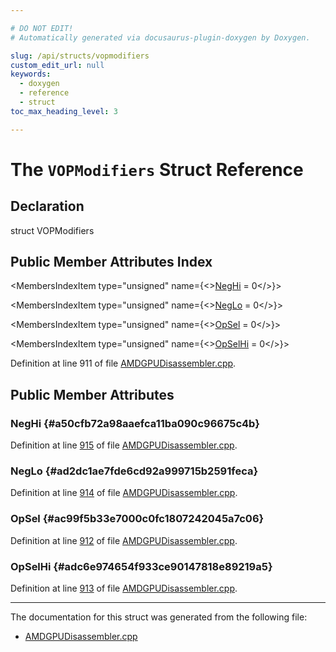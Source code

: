 ```yaml
---

# DO NOT EDIT!
# Automatically generated via docusaurus-plugin-doxygen by Doxygen.

slug: /api/structs/vopmodifiers
custom_edit_url: null
keywords:
  - doxygen
  - reference
  - struct
toc_max_heading_level: 3

---
```





# The `VOPModifiers` Struct Reference

<DoxygenPage pluginConfig={pluginConfig}>



## Declaration

<CodeBlock>struct VOPModifiers</CodeBlock>

## Public Member Attributes Index

<MembersIndex>

<MembersIndexItem
  type="unsigned"
  name={<><a href="#a50cfb72a98aaefca11ba090c96675c4b">NegHi</a> = 0</>}>
</MembersIndexItem>

<MembersIndexItem
  type="unsigned"
  name={<><a href="#ad2dc1ae7fde6cd92a999715b2591feca">NegLo</a> = 0</>}>
</MembersIndexItem>

<MembersIndexItem
  type="unsigned"
  name={<><a href="#ac99f5b33e7000c0fc1807242045a7c06">OpSel</a> = 0</>}>
</MembersIndexItem>

<MembersIndexItem
  type="unsigned"
  name={<><a href="#adc6e974654f933ce90147818e89219a5">OpSelHi</a> = 0</>}>
</MembersIndexItem>

</MembersIndex>


Definition at line 911 of file <a href="/docs/api/files/lib/lib/target/lib/target/amdgpu/lib/target/amdgpu/disassembler/amdgpudisassembler-cpp">AMDGPUDisassembler.cpp</a>.

<SectionDefinition>

## Public Member Attributes

### NegHi {#a50cfb72a98aaefca11ba090c96675c4b}

<MemberDefinition
  prototype="unsigned VOPModifiers::NegHi = 0">

Definition at line <a href="/docs/api/files/lib/lib/target/lib/target/amdgpu/lib/target/amdgpu/disassembler/amdgpudisassembler-cpp/#l00915">915</a> of file <a href="/docs/api/files/lib/lib/target/lib/target/amdgpu/lib/target/amdgpu/disassembler/amdgpudisassembler-cpp">AMDGPUDisassembler.cpp</a>.
</MemberDefinition>

### NegLo {#ad2dc1ae7fde6cd92a999715b2591feca}

<MemberDefinition
  prototype="unsigned VOPModifiers::NegLo = 0">

Definition at line <a href="/docs/api/files/lib/lib/target/lib/target/amdgpu/lib/target/amdgpu/disassembler/amdgpudisassembler-cpp/#l00914">914</a> of file <a href="/docs/api/files/lib/lib/target/lib/target/amdgpu/lib/target/amdgpu/disassembler/amdgpudisassembler-cpp">AMDGPUDisassembler.cpp</a>.
</MemberDefinition>

### OpSel {#ac99f5b33e7000c0fc1807242045a7c06}

<MemberDefinition
  prototype="unsigned VOPModifiers::OpSel = 0">

Definition at line <a href="/docs/api/files/lib/lib/target/lib/target/amdgpu/lib/target/amdgpu/disassembler/amdgpudisassembler-cpp/#l00912">912</a> of file <a href="/docs/api/files/lib/lib/target/lib/target/amdgpu/lib/target/amdgpu/disassembler/amdgpudisassembler-cpp">AMDGPUDisassembler.cpp</a>.
</MemberDefinition>

### OpSelHi {#adc6e974654f933ce90147818e89219a5}

<MemberDefinition
  prototype="unsigned VOPModifiers::OpSelHi = 0">

Definition at line <a href="/docs/api/files/lib/lib/target/lib/target/amdgpu/lib/target/amdgpu/disassembler/amdgpudisassembler-cpp/#l00913">913</a> of file <a href="/docs/api/files/lib/lib/target/lib/target/amdgpu/lib/target/amdgpu/disassembler/amdgpudisassembler-cpp">AMDGPUDisassembler.cpp</a>.
</MemberDefinition>

</SectionDefinition>

<hr/>

The documentation for this struct was generated from the following file:

<ul>
<li><a href="/docs/api/files/lib/lib/target/lib/target/amdgpu/lib/target/amdgpu/disassembler/amdgpudisassembler-cpp">AMDGPUDisassembler.cpp</a></li>
</ul>

</DoxygenPage>
